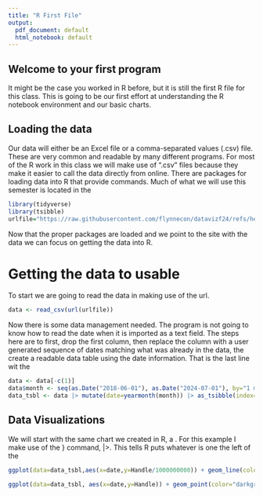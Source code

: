 ```yaml
---
title: "R First File"
output: 
  pdf_document: default
  html_notebook: default
---
```


## Welcome to your first program
It might be the case you worked in R before, but it is still the first R file for this class. 
This is going to be our first effort at understanding the R notebook environment and our basic charts. 

## Loading the data
Our data will either be an Excel file or a comma-separated values (.csv) file. 
These are very common and readable by many different programs. 
For most of the R work in this class we will make use of ".csv" files because they make it easier to call the data directly from online. 
There are packages for loading data into R that provide commands. 
Much of what we will use this semester is located in the \em{tidyverse}. 
This is a collection of the most popular collections of code and commands in R. 
It includes collections for reading data, data analysis, and data visualization.



```r
library(tidyverse)
library(tsibble)
urlfile="https://raw.githubusercontent.com/flynnecon/datavizf24/refs/heads/main/online_monthly_R.csv"
```
Now that the proper packages are loaded and we point to the site with the data we can focus on getting the data into R.

# Getting the data to usable
To start we are going to read the data in making use of the url.

```r
data <- read_csv(url(urlfile))
```

Now there is some data management needed. The program is not going to know how to read the date when it is imported as a text field.\footnote{Recall I showed this in class and it just did not look right.} The steps here are to first, drop the first column, then replace the column with a user generated sequence of dates matching what was already in the data, the create a readable data table using the date information. That is the last line wit the \em{mutate} and \em{as\_tsibble} commands.

```r
data <- data[-c(1)]
data$month <- seq(as.Date("2018-06-01"), as.Date("2024-07-01"), by="1 month")
data_tsbl <- data |> mutate(date=yearmonth(month)) |> as_tsibble(index=date)
```
## Data Visualizations

We will start with the same chart we created in R, a \textbf{scatterplot}. For this example I make use of the \em(pipe} command, $|>$. This tells R puts whatever is one the left of the \em{pipe} into the first place in the command to the right of the \em{pipe}. The command for generating the chart is $ggplot$.
```r
data_tsbl |> ggplot(aes(x=date,y=Handle)) + geom_point(color="darkgreen")
```

```r
ggplot(data=data_tsbl,aes(x=date,y=Handle/1000000000)) + geom_line(color="blue")
```

```r
ggplot(data=data_tsbl, aes(x=date,y=Handle)) + geom_point(color="darkgreen") + geom_line(color="blue") + theme_bw()
```

